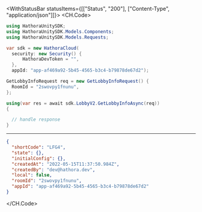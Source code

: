 

<WithStatusBar statusItems={[["Status", "200"], ["Content-Type", "application/json"]]}>
  <CH.Code>
  ```csharp GetLobbyInfo.cs
  using HathoraUnitySDK;
using HathoraUnitySDK.Models.Components;
using HathoraUnitySDK.Models.Requests;

var sdk = new HathoraCloud(
    security: new Security() {
        HathoraDevToken = "",
    },
    appId: "app-af469a92-5b45-4565-b3c4-b79878de67d2");

GetLobbyInfoRequest req = new GetLobbyInfoRequest() {
    RoomId = "2swovpy1fnunu",
};

using(var res = await sdk.LobbyV2.GetLobbyInfoAsync(req))
{

    // handle response
}
  ```
  ---

  ```json Example Response
  {
    "shortCode": "LFG4",
    "state": {},
    "initialConfig": {},
    "createdAt": "2022-05-15T11:37:50.984Z",
    "createdBy": "dev@hathora.dev",
    "local": false,
    "roomId": "2swovpy1fnunu",
    "appId": "app-af469a92-5b45-4565-b3c4-b79878de67d2"
  }
  ```
  </CH.Code>
</WithStatusBar>
